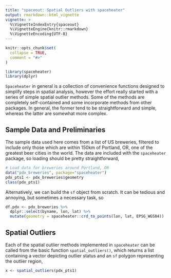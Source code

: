 ```yaml
---
title: "spaceout: Spatial Outliers with spaceheater"
output: rmarkdown::html_vignette
vignette: >
  %\VignetteIndexEntry{spaceout}
  %\VignetteEngine{knitr::rmarkdown}
  %\VignetteEncoding{UTF-8}
---
```


```r
knitr::opts_chunk$set(
  collapse = TRUE,
  comment = "#>"
)
```

```r
library(spaceheater)
library(dplyr)
```


`Spaceheater` in general is a collection of convenience functions designed to simplify steps in spatial analysis, however the effort really started with a series of simple spatial outlier methods.  Some of the methods are completely self-contained and some incorporate methods from other packages.  In general, the former tend to be straightforward and simple, whereas the latter are somewhat more complex.  

## Sample Data and Preliminaries

The sample data used here comes from a list of US breweries, filtered to include only those which are within 150km of Portland, OR, one of the greatest beer cities in the world.  The data are included with the `spaceheater` package, so loading should be pretty straightforward,

```r
# Load data for breweries around Portland, OR
data("pdx_breweries", package="spaceheater")
pdx_pts1 <- pdx_breweries$geometry
class(pdx_pts1)
```

Alternatively, we can build the `sf` object from scratch.  It can be tedious and annoying, but sometimes a necessary task, so 

```r
df.pdx <- pdx_breweries %>%
  dplyr::select(byname, lon, lat) %>%
  mutate(geometry = spaceheater::crd_to_points(lon, lat, EPSG_WGS84))
```

## Spatial Outliers

Each of the spatial outlier methods implemented in `spaceheater` can be called from the basic function `spatial_outliers()`, which returns a list containing a vector depicting outlier status and an `sf` polygon representing the outlier region,

```r
x <- spatial_outliers(pdx_pts1)
```


